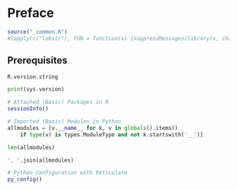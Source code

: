 # Preface {#preface .unnumbered}

```r
source("_common.R")
#lapply(c("lobstr"), FUN = function(x) {suppressMessages(library(x, character.only = TRUE))})
```

## Prerequisites

```r
R.version.string
```

```python
print(sys.version)

```

```r
# Attached (Basic) Packages in R 
sessionInfo()
```

```python
# Imported (Basic) Modules in Python 
allmodules = [v.__name__ for k, v in globals().items() 
    if type(v) is types.ModuleType and not k.startswith('__')]

len(allmodules)

", ".join(allmodules)

```

```r
# Python Configuration with Reticulate
py_config()
```
